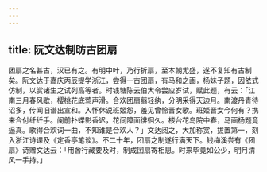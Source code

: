 ```yaml
---
---
---
```

title: 阮文达制昉古团扇
---



团扇之名甚古，汉已有之。有明中叶，乃行折扇，至本朝尤盛，遂不复知有古制矣。阮文达于嘉庆丙辰提学浙江，尝得一古团扇，有马和之画，杨妹子题，因依式仿制，以赏诸生之试列高等者。时钱塘陈云伯大令尝应岁试，赋此题，有云：「江南三月春风歇，樱桃花底莺声滑。合欢团扇翦轻纨，分明采得天边月。南渡丹青待诏多，传闻旧谱出宣和。入怀休说班姬怨，羞见曾怜晋女歌。班姬晋女今何有？携来合付纤纤手。阑前扑蝶影香迟，花间障面徘徊久。楼台花鸟院中春，马画杨题竟逼真。歌得合欢词一曲，不知谁是合欢人？」文达阅之，大加称赏，拔置第一，刻入浙江诗课及《定香亭笔谈》。不二十年，团扇之制遂行满天下。钱梅溪尝有《团扇》诗赠文达云：「用舍行藏要及时，制成团扇寄相思。时来毕竟如公少，明月清风一手持。」